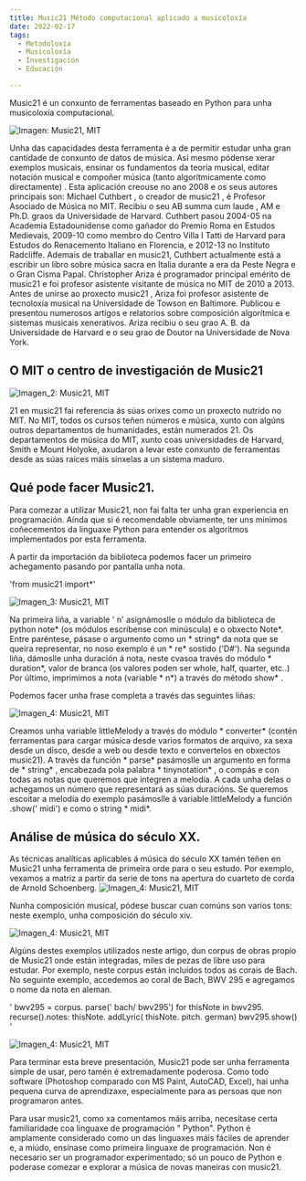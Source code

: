 ```yaml
---
title: Music21 Método computacional aplicado a musicoloxía
date: 2022-02-17
tags:
  - Metodoloxía
  - Musicoloxía
  - Investigación
  - Educación

---
```


Music21 é un conxunto de ferramentas baseado en  Python para unha musicoloxía computacional. 

![Imagen: Music21, MIT](./music21_1.jpg)

Unha das capacidades desta ferramenta é a de permitir estudar unha gran cantidade de conxunto de datos de música. 
Así mesmo pódense xerar exemplos musicais,  ensinar os fundamentos da teoría musical, editar notación musical e compoñer música (tanto  algorítmicamente como directamente) .
Esta aplicación creouse no ano 2008 e os seus autores principais son:
Michael  Cuthbert , o creador de  music21 , é Profesor Asociado de Música no  MIT. Recibiu o seu  AB  summa  cum laude , AM e  Ph.D. graos da Universidade de  Harvard.  Cuthbert pasou 2004-05 na Academia Estadounidense como gañador do Premio Roma en Estudos Medievais, 2009-10 como membro do Centro Villa I  Tatti de  Harvard para Estudos do Renacemento Italiano en  Florencia, e 2012-13 no Instituto Radcliffe. 
Ademais de traballar en  music21,  Cuthbert actualmente está a escribir un libro sobre música sacra en Italia durante a era da Peste Negra e o Gran Cisma Papal.
Christopher  Ariza é programador principal emérito de  music21 e foi profesor asistente visitante de música no  MIT de 2010 a 2013. Antes de unirse ao proxecto  music21 ,  Ariza foi profesor asistente de tecnoloxía musical na Universidade de  Towson en Baltimore. Publicou e presentou numerosos artigos e relatorios sobre composición  algorítmica e sistemas musicais xenerativos.  Ariza recibiu o seu grao A. B. da Universidade de  Harvard e o seu grao de Doutor na Universidade de Nova York.



## O MIT o centro de investigación de Music21

![Imagen_2: Music21, MIT](./music21-0.jpg) 

 21  en   music21 fai referencia ás súas orixes como un proxecto nutrido no  MIT. No  MIT, todos os cursos teñen números e música, xunto con algúns outros departamentos de humanidades, están numerados 21. Os departamentos de música do  MIT, xunto coas universidades de  Harvard, Smith e  Mount  Holyoke, axudaron a levar este conxunto de ferramentas desde as súas raíces máis sinxelas a un sistema maduro.


## Qué pode facer Music21.


Para comezar a utilizar Music21, non fai falta ter unha gran experiencia en programación. Aínda que si é recomendable obviamente, ter uns mínimos coñecementos da linguaxe Python  para entender os algoritmos implementados por esta ferramenta. 

A partir da importación da biblioteca  podemos facer un primeiro achegamento pasando por pantalla unha nota. 

'from music21 import*'

![Imagen_3: Music21, MIT](./note.jpg) 


Na primeira liña, a variable ' n' asignámoslle o módulo da biblioteca de  python note* (os módulos escríbense con minúscula) e o obxecto  Note*. Entre paréntese, pásase o argumento como un * string* da nota que se queira representar, no noso exemplo é un * re* sostido ('D#').
Na segunda liña, dámoslle unha duración á nota, neste  cvasoa  través do módulo * duration*, valor de branca (os valores poden ser  whole,  half,  quarter, etc..)
Por último, imprimimos a nota (variable * n*) a través do método  show* .

Podemos facer unha frase completa a través das seguintes liñas:

  ![Imagen_4: Music21, MIT](./melody.jpg) 

Creamos unha variable  littleMelody a través do módulo * converter* (contén ferramentas para cargar música desde varios formatos de arquivo, xa sexa desde un disco, desde a web ou desde texto e convertelos en obxectos  music21). A través da función * parse* pasámoslle un argumento en forma de * string* , encabezada pola palabra  * tinynotation* , o compás e con todas as notas que queremos que integren a melodía. A cada unha delas o achegamos un número que representará as súas duracións. 
Se queremos escoitar a melodía do exemplo pasámoslle á variable  littleMelody a función .show(' midi') e como o  string * midi*.

## Análise de música do século  XX.
 As técnicas analíticas aplicables á música do século  XX tamén teñen en Music21 unha ferramenta de primeira orde para o seu estudo.
 Por exemplo, vexamos a matriz a partir da serie de tons na apertura do cuarteto de corda de Arnold  Schoenberg.
 ![Imagen_4: Music21, MIT](./schoenberg.jpg) 
 

 Nunha composición musical, pódese buscar  cuan comúns son varios tons: neste exemplo, unha composición do século  xiv. 

 ![Imagen_4: Music21, MIT](./dicant.jpg) 
 
 Algúns destes exemplos utilizados neste artigo, dun corpus de obras propio de Music21 onde están integradas, miles de pezas de libre uso para estudar. Por exemplo, neste corpus están incluídos todos as corais de  Bach. No seguinte exemplo, accedemos ao coral de  Bach,  BWV 295 e agregamos o nome da nota en  aleman.

'
bwv295 = corpus. parse(' bach/ bwv295')
for  thisNote  in  bwv295. recurse().notes:
   thisNote. addLyric( thisNote. pitch. german)
bwv295.show()
'

![Imagen_4: Music21, MIT](./coral.jpg) 

Para terminar esta breve presentación, Music21 pode ser unha ferramenta simple de usar, pero tamén é extremadamente poderosa. Como todo software (Photoshop comparado con  MS  Paint,  AutoCAD, Excel), hai unha pequena curva de aprendizaxe, especialmente para as persoas que non programaron antes.

Para usar  music21, como xa comentamos máis arriba, necesítase certa familiaridade coa linguaxe de programación " Python".  Python é amplamente considerado como un das linguaxes máis fáciles de aprender e, a miúdo, ensínase como primeira linguaxe de programación. Non é necesario ser un programador experimentado; só un pouco de  Python e poderase comezar e explorar a música de novas maneiras con  music21.